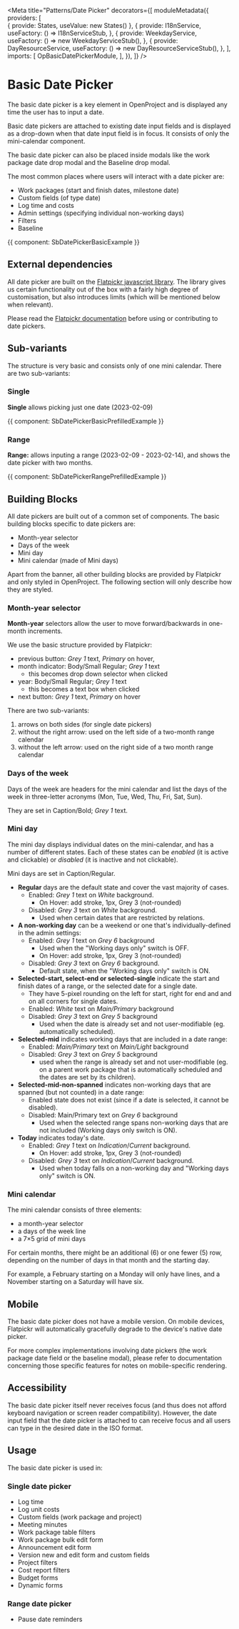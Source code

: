 






<Meta
  title="Patterns/Date Picker"
  decorators={[
    moduleMetadata({
      providers: [      
        { provide: States, useValue: new States() },
        {
          provide: I18nService,
          useFactory: () => I18nServiceStub,
        },
        {
          provide: WeekdayService,
          useFactory: () => new WeekdayServiceStub(),
        },
        {
          provide: DayResourceService,
          useFactory: () => new DayResourceServiceStub(),
        },
      ],
      imports: [
        OpBasicDatePickerModule,
      ],
    }),
  ]}
/>

# Basic Date Picker 

The basic date picker is a key element in OpenProject and is displayed any time the user has to input a date.

Basic date pickers are attached to existing date input fields and is displayed as a drop-down when that date input field is in focus. It consists of only the mini-calendar component.

The basic date picker can also be placed inside modals like the work package date drop modal and the Baseline drop modal.

The most common places where users will interact with a date picker are:

- Work packages (start and finish dates, milestone date)
- Custom fields (of type date)
- Log time and costs
- Admin settings (specifying individual non-working days)
- Filters
- Baseline

<Canvas>
  <Story name="Single">
    {{ component: SbDatePickerBasicExample }}
  </Story>
</Canvas>

## External dependencies

All date picker are built on the [Flatpickr javascript library](https://flatpickr.js.org/). The library gives us certain functionality out of the box with a fairly high degree of customisation, but also introduces limits (which will be mentioned below when relevant).

Please read the [Flatpickr documentation](https://flatpickr.js.org/instance-methods-properties-elements/) before using or contributing to date pickers.

## Sub-variants

The structure is very basic and consists only of one mini calendar. There are two sub-variants:

### Single

**Single** allows picking just one date (2023-02-09)

<Canvas>
  <Story name="Single with prefilled value">
    {{ component: SbDatePickerBasicPrefilledExample }}
  </Story>
</Canvas>

### Range

**Range:** allows inputing a range (2023-02-09 - 2023-02-14), and shows the date picker with two months.

<Canvas>
  <Story name="Range with prefilled value">
    {{ component: SbDatePickerRangePrefilledExample }}
  </Story>
</Canvas>

## Building Blocks

All date pickers are built out of a common set of components. The basic building blocks specific to date pickers are:

- Month-year selector
- Days of the week
- Mini day
- Mini calendar (made of Mini days)

Apart from the banner, all other building blocks are provided by Flatpickr and only styled in OpenProject. The following section will only describe how they are styled.

### Month-year selector

**Month-year** selectors allow the user to move forward/backwards in one-month increments.

<Figma
  title="Month-year selector"
  url="file/XhCsrvs6rePifqbBpKYRWD/Components-Library?node-id=3655%3A17592&t=eNjGyvY1pXJeQFHr-1"
/>


We use the basic structure provided by Flatpickr:

- previous button: *Grey 1* text, *Primary* on hover,
- month indicator: Body/Small Regular; *Grey 1* text
    - this becomes drop down selector when clicked
- year: Body/Small Regular; *Grey 1* text
    - this becomes a text box when clicked
- next button: *Grey 1* text, *Primary* on hover

There are two sub-variants:

1.  arrows on both sides (for single date pickers)
2.  without the right arrow: used on the left side of a two-month range calendar
3.  without the left arrow: used on the right side of a two month range calendar

### Days of the week

Days of the week are headers for the mini calendar and list the days of the week in three-letter acronyms (Mon, Tue, Wed, Thu, Fri, Sat, Sun).

They are set in Caption/Bold; *Grey 1* text.

<Figma
  title="Days of the Week"
  url="file/XhCsrvs6rePifqbBpKYRWD/Components-Library?node-id=3655%3A17479&t=eNjGyvY1pXJeQFHr-1"
/>

### Mini day

The mini day displays individual dates on the mini-calendar, and has a number of different states. Each of these states can be *enabled* (it is active and clickable) or *disabled* (it is inactive and not clickable).

<Figma
  title="Days of the Week"
  url="file/XhCsrvs6rePifqbBpKYRWD/Components-Library?node-id=3655%3A17535&t=eNjGyvY1pXJeQFHr-1"
/>

Mini days are set in Caption/Regular.

- **Regular** days are the default state and cover the vast majority of cases.
    - Enabled: *Grey 1* text on *White* background.
    	- On Hover: add stroke, 1px, Grey 3 (not-rounded)
    - Disabled: *Grey 3* text on *White* background.
        - Used when certain dates that are restricted by relations.
- **A non-working day** can be a weekend or one that's individually-defined in the admin settings:
    - Enabled: *Grey 1* text on *Grey 6* background
        - Used when the "Working days only" switch is OFF.
		- On Hover: add stroke, 1px, Grey 3 (not-rounded)
    - Disabled: *Grey 3* text on *Grey 6* background.
        - Default state, when the "Working days only" switch is ON.
- **Selected-start, select-end or selected-single** indicate the start and finish dates of a range, or the selected date for a single date.
    - They have 5-pixel rounding on the left for start, right for end and and on all corners for single dates.
    - Enabled: *White* text on *Main/Primary* background
    - Disabled: *Grey 3* text on *Grey 5* background
        - Used when the date is already set and not user-modifiable (eg. automatically scheduled).
- **Selected-mid** indicates working days that are included in a date range:
    - Enabled: *Main/Primary* text on *Main/Light* background
    - Disabled: *Grey 3* text on *Grey 5* background
        - used when the range is already set and not user-modifiable (eg. on a parent work package that is automatically scheduled and the dates are set by its children).
- **Selected-mid-non-spanned** indicates non-working days that are spanned (but not counted) in a date range:
    - Enabled state does not exist (since if a date is selected, it cannot be disabled).
    - Disabled: Main/Primary text on *Grey 6* background
        - Used when the selected range spans non-working days that are not included (Working days only switch is ON).
- **Today** indicates today's date.
    - Enabled: *Grey 1* text on *Indication*/*Current* background.
		- On Hover: add stroke, 1px, Grey 3 (not-rounded)
    - Disabled: *Grey 3* text on *Indication*/*Current* background.
        - Used when today falls on a non-working day and "Working days only" switch is ON.

### Mini calendar

The mini calendar consists of three elements:

- a month-year selector
- a days of the week line
- a 7×5 grid of mini days

<Figma
  title="Mini calendar"
  url="file/XhCsrvs6rePifqbBpKYRWD/Components-Library?node-id=3655%3A17552&t=eNjGyvY1pXJeQFHr-1"
/>

For certain months, there might be an additional (6) or one fewer (5) row, depending on the number of days in that month and the starting day.

For example, a February starting on a Monday will only have lines, and a November starting on a Saturday will have six.


## Mobile

The basic date picker does not have a mobile version. On mobile devices, Flatpickr will automatically gracefully degrade to the device's native date picker.

For more complex implementations involving date pickers (the work package date field or the baseline modal), please refer to documentation concerning those specific features for notes on mobile-specific rendering.

## Accessibility

The basic date picker itself never receives focus (and thus does not afford keyboard navigation or screen reader compatibility). However, the date input field that the date picker is attached to can receive focus and all users can type in the desired date in the ISO format.  

## Usage

The basic date picker is used in:

### Single date picker

- Log time
- Log unit costs
- Custom fields (work package and project)
- Meeting minutes
- Work package table filters
- Work package bulk edit form
- Announcement edit form
- Version new and edit form and custom fields
- Project filters
- Cost report filters
- Budget forms
- Dynamic forms

<ArgsTable of={OpBasicSingleDatePickerComponent} />

### Range date picker

- Pause date reminders

<ArgsTable of={OpBasicRangeDatePickerComponent} />
